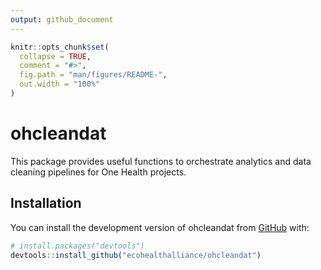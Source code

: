 ```yaml
---
output: github_document
---
```


<!-- README.md is generated from README.Rmd. Please edit that file -->

```r
knitr::opts_chunk$set(
  collapse = TRUE,
  comment = "#>",
  fig.path = "man/figures/README-",
  out.width = "100%"
)
```

# ohcleandat

<!-- badges: start -->
<!-- badges: end -->

This package provides useful functions to orchestrate analytics and data cleaning pipelines for One Health projects.  

## Installation

You can install the development version of ohcleandat from [GitHub](https://github.com/ecohealthalliance/ohcleandat) with:

``` r
# install.packages("devtools")
devtools::install_github("ecohealthalliance/ohcleandat")
```
